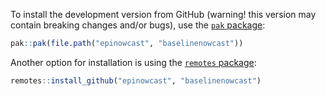 
To install the development version from GitHub (warning! this version may contain breaking changes and/or bugs), use the [`pak` package](https://pak.r-lib.org/):

```r
pak::pak(file.path("epinowcast", "baselinenowcast"))
```

Another option for installation is using the [`remotes` package](https://cran.r-project.org/web/packages/remotes/index.html):

```r
remotes::install_github("epinowcast", "baselinenowcast")
```
